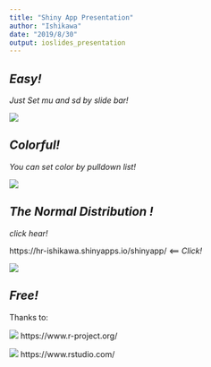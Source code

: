 ---
title: "Shiny App Presentation"
author: "Ishikawa"
date: "2019/8/30"
output: ioslides_presentation
---

## ***Easy!***

*Just Set mu and sd by slide bar!*

<div align="center">
<img src="./Shiny_App_Presen_files/sidebar.PNG">
</div>

## ***Colorful!***

*You can set color by pulldown list!*

<div align="center">
<img src="./Shiny_App_Presen_files/colorful.PNG">
</div>

## ***The Normal Distribution !***

*click hear!*

https://hr-ishikawa.shinyapps.io/shinyapp/  <== *Click!*
<div align="center">
<img src="./Shiny_App_Presen_files/ND.PNG">
</div>

## ***Free!***

Thanks to:

![](./Shiny_App_Presen_files/R_logo.PNG)
https://www.r-project.org/

![](./Shiny_App_Presen_files/RStudio_logo.PNG)
https://www.rstudio.com/
